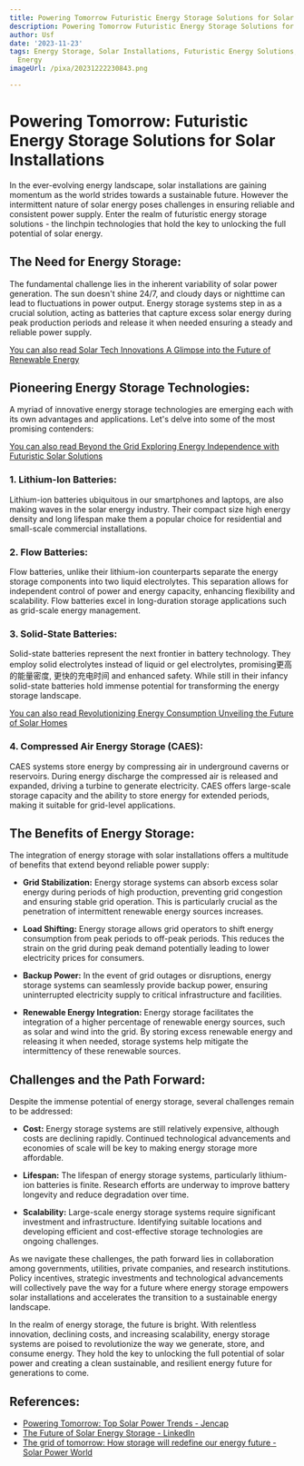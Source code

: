 ```yaml
---
title: Powering Tomorrow Futuristic Energy Storage Solutions for Solar Installations
description: Powering Tomorrow Futuristic Energy Storage Solutions for Solar Installations
author: Usf
date: '2023-11-23'
tags: Energy Storage, Solar Installations, Futuristic Energy Solutions, Renewable
  Energy
imageUrl: /pixa/20231222230843.png

---
```

# Powering Tomorrow: Futuristic Energy Storage Solutions for Solar Installations

In the ever-evolving energy landscape, solar installations are gaining momentum as the  world strides towards a sustainable future. However the intermittent nature of solar energy poses challenges in  ensuring reliable and consistent power supply. Enter the realm of futuristic  energy storage solutions  - the linchpin technologies that  hold the key to unlocking the full potential of solar energy.

## The Need for Energy Storage:

The fundamental  challenge lies in the inherent variability of solar power generation. The  sun doesn't shine 24/7, and cloudy days or nighttime can lead to fluctuations in power output. Energy storage systems step in as a crucial solution, acting  as  batteries that capture excess solar  energy  during peak production  periods and release it when needed ensuring a steady and reliable power supply.

[You can also read Solar  Tech Innovations A Glimpse into the Future of Renewable Energy](Solar%20Tech%20Innovations%20A%20Glimpse%20into%20the%20Future%20of%20Renewable%20Energy)


## Pioneering  Energy Storage Technologies:

A myriad of  innovative energy storage technologies are  emerging  each with its own advantages and applications. Let's delve into some of  the most promising contenders:

[You can also read  Beyond the Grid Exploring Energy Independence with Futuristic Solar Solutions](Beyond%20the%20Grid%20Exploring%20Energy%20Independence%20with%20Futuristic%20Solar%20Solutions)


### 1. Lithium-Ion Batteries:

Lithium-ion batteries ubiquitous in our  smartphones and laptops, are also  making waves in the solar energy  industry. Their compact size high energy density and long lifespan make them a popular choice for residential and small-scale commercial installations.

### 2. Flow Batteries:

Flow  batteries, unlike their lithium-ion counterparts separate the  energy storage components into two liquid electrolytes. This  separation allows for  independent control of power and energy capacity, enhancing flexibility and scalability. Flow batteries excel  in long-duration storage applications  such as grid-scale energy management.

### 3. Solid-State Batteries:

Solid-state batteries  represent the next frontier in battery technology. They employ solid electrolytes  instead of liquid or gel electrolytes, promising更高的能量密度, 更快的充电时间 and enhanced safety. While still in their infancy solid-state batteries hold immense potential for  transforming the energy storage landscape.

[You can also read Revolutionizing Energy Consumption Unveiling the Future of Solar Homes](Revolutionizing%20Energy%20Consumption%20Unveiling%20the%20Future%20of%20Solar%20Homes)


###  4. Compressed Air Energy Storage (CAES):

CAES  systems store energy by compressing air  in underground caverns or reservoirs. During energy discharge the compressed air is released and expanded, driving a turbine to generate electricity.  CAES offers large-scale storage capacity and the ability to store energy for extended periods, making it suitable for grid-level applications.

## The Benefits of Energy Storage:

The integration of energy storage with solar installations offers a multitude of benefits that extend beyond reliable power supply:

- **Grid Stabilization:** Energy storage systems can absorb excess  solar energy during  periods of high  production, preventing grid congestion and ensuring stable grid operation. This  is  particularly crucial as the penetration of intermittent renewable energy sources increases.

- **Load Shifting:** Energy  storage allows grid operators to shift energy consumption from peak periods to off-peak periods.  This reduces  the strain on the grid during peak demand potentially leading to  lower electricity prices for consumers.

- **Backup Power:** In the event of grid outages or disruptions, energy storage systems can seamlessly provide backup power, ensuring uninterrupted electricity  supply to critical infrastructure  and facilities.

- **Renewable Energy  Integration:** Energy  storage facilitates the integration of a higher percentage of  renewable energy sources, such as solar and wind into the grid. By storing excess renewable energy and releasing it when needed,  storage systems help mitigate the intermittency of these renewable sources.

## Challenges and the Path  Forward:

Despite the immense potential  of energy storage, several challenges remain to be  addressed:

- **Cost:** Energy storage systems are still relatively  expensive,  although costs are  declining rapidly. Continued technological advancements and economies of scale will be key to making energy storage more affordable.

- **Lifespan:** The lifespan of energy storage systems, particularly lithium-ion batteries is  finite. Research efforts are  underway to improve battery longevity  and reduce degradation over time.

- **Scalability:** Large-scale energy storage systems require significant investment and infrastructure. Identifying suitable locations and developing efficient and  cost-effective storage technologies are ongoing challenges.

As we navigate these challenges, the path forward lies in collaboration among governments, utilities, private companies, and research institutions. Policy incentives, strategic investments and technological advancements will collectively pave the way for a  future where energy storage empowers solar installations and accelerates the transition to a sustainable energy landscape.

In  the realm of energy storage, the  future  is bright. With relentless  innovation, declining costs, and increasing scalability, energy storage  systems are poised to revolutionize  the way we generate, store, and consume energy. They  hold the key  to unlocking the  full potential of solar power and  creating  a clean sustainable, and resilient energy future  for generations to  come.

## References:
- [Powering Tomorrow: Top Solar Power Trends - Jencap](https://jencapgroup.com/insights/environmental/powering-tomorrow-top-solar-power-trends/)
- [The Future of Solar Energy Storage - LinkedIn](https://www.linkedin.com/pulse/future-solar-energy-storage-jetion-solar-china-co-ltd)
- [The grid of tomorrow: How storage will redefine our energy future - Solar Power World](https://www.solarpowerworldonline.com/2023/12/the-grid-of-tomorrow-how-storage-will-redefine-our-energy-future/)
